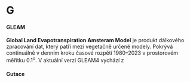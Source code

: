 # G

#### GLEAM {#sec-g-gleam}
::: collapsible
**Global Land Evapotranspiration Amsteram Model** je produkt dálkového zpracování dat, který patří mezi vegetačně určené modely. Pokrývá continuálně v denním kroku časové rozpětí 1980--2023 v prostorovém měřítku 0.1<sup>o</sup>. V aktuální verzi GLEAM4 vychází z 
:::


#### Gutace {#sec-g-gutace}
::: collapsible

:::